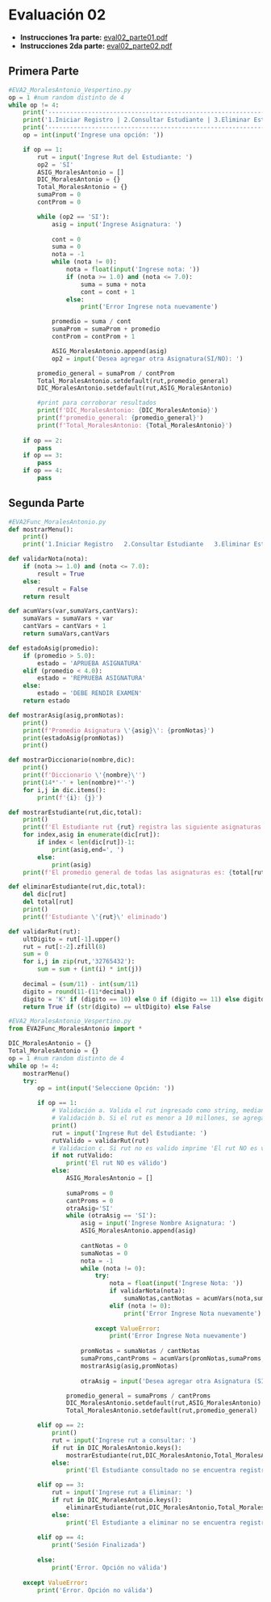 
# Evaluación 02
- **Instrucciones 1ra parte:** <a href="/ti3v11/docs/eval02_parte01.pdf" target="_blank" rel="noopener noreferrer" className={styles.link}>eval02_parte01.pdf</a>
- **Instrucciones 2da parte:** <a href="/ti3v11/docs/eval02_parte02.pdf" target="_blank" rel="noopener noreferrer" className={styles.link}>eval02_parte02.pdf</a>

## Primera Parte

```python
#EVA2_MoralesAntonio_Vespertino.py
op = 1 #num random distinto de 4
while op != 4:
    print('-----------------------------------------------------------------------------')
    print('1.Iniciar Registro | 2.Consultar Estudiante | 3.Eliminar Estudiante | 4.Salir')
    print('-----------------------------------------------------------------------------')
    op = int(input('Ingrese una opción: '))

    if op == 1:
        rut = input('Ingrese Rut del Estudiante: ')
        op2 = 'SI'
        ASIG_MoralesAntonio = []
        DIC_MoralesAntonio = {}
        Total_MoralesAntonio = {}
        sumaProm = 0
        contProm = 0

        while (op2 == 'SI'):
            asig = input('Ingrese Asignatura: ')
        
            cont = 0
            suma = 0
            nota = -1
            while (nota != 0):
                nota = float(input('Ingrese nota: '))
                if (nota >= 1.0) and (nota <= 7.0):
                    suma = suma + nota
                    cont = cont + 1
                else:
                    print('Error Ingrese nota nuevamente')

            promedio = suma / cont
            sumaProm = sumaProm + promedio
            contProm = contProm + 1

            ASIG_MoralesAntonio.append(asig)
            op2 = input('Desea agregar otra Asignatura(SI/NO): ')

        promedio_general = sumaProm / contProm
        Total_MoralesAntonio.setdefault(rut,promedio_general)
        DIC_MoralesAntonio.setdefault(rut,ASIG_MoralesAntonio)

        #print para corroborar resultados
        print(f'DIC_MoralesAntonio: {DIC_MoralesAntonio}')
        print(f'promedio_general: {promedio_general}')
        print(f'Total_MoralesAntonio: {Total_MoralesAntonio}')
        
    if op == 2:
        pass
    if op == 3:
        pass
    if op == 4:
        pass
```

## Segunda Parte 

```python
#EVA2Func_MoralesAntonio.py
def mostrarMenu():
    print()
    print('1.Iniciar Registro   2.Consultar Estudiante   3.Eliminar Estudiante   4.Salir')    

def validarNota(nota):
    if (nota >= 1.0) and (nota <= 7.0):
        result = True
    else:
        result = False
    return result

def acumVars(var,sumaVars,cantVars):
    sumaVars = sumaVars + var
    cantVars = cantVars + 1
    return sumaVars,cantVars

def estadoAsig(promedio):
    if (promedio > 5.0):
        estado = 'APRUEBA ASIGNATURA'
    elif (promedio < 4.0):
        estado = 'REPRUEBA ASIGNATURA'
    else:
        estado = 'DEBE RENDIR EXAMEN'
    return estado

def mostrarAsig(asig,promNotas):
    print()
    print(f'Promedio Asignatura \'{asig}\': {promNotas}')
    print(estadoAsig(promNotas)) 
    print()

def mostrarDiccionario(nombre,dic):
    print()
    print(f'Diccionario \'{nombre}\'')
    print(14*'-' + len(nombre)*'-')
    for i,j in dic.items():
        print(f'{i}: {j}')

def mostrarEstudiante(rut,dic,total):
    print()
    print(f'El Estudiante rut {rut} registra las siguiente asignaturas:',end=' ')
    for index,asig in enumerate(dic[rut]):
        if index < len(dic[rut])-1:
            print(asig,end=', ')
        else:
            print(asig)
    print(f'El promedio general de todas las asignaturas es: {total[rut]}')

def eliminarEstudiante(rut,dic,total):
    del dic[rut]
    del total[rut]
    print()
    print(f'Estudiante \'{rut}\' eliminado')

def validarRut(rut):   
    ultDigito = rut[-1].upper()
    rut = rut[:-2].zfill(8)
    sum = 0
    for i,j in zip(rut,'32765432'):
        sum = sum + (int(i) * int(j))
    
    decimal = (sum/11) - int(sum/11)
    digito = round(11-(11*decimal))
    digito = 'K' if (digito == 10) else 0 if (digito == 11) else digito
    return True if (str(digito) == ultDigito) else False
```

```python
#EVA2_MoralesAntonio_Vespertino.py
from EVA2Func_MoralesAntonio import *

DIC_MoralesAntonio = {}
Total_MoralesAntonio = {}
op = 1 #num random distinto de 4
while op != 4:    
    mostrarMenu()
    try:
        op = int(input('Seleccione Opción: '))

        if op == 1:
            # Validación a. Valida el rut ingresado como string, mediante funcion validarRut()
            # Validación b. Si el rut es menor a 10 millones, se agregan 0s hasta completar 8 digitos
            print()
            rut = input('Ingrese Rut del Estudiante: ')
            rutValido = validarRut(rut)
            # Validacion c. Si rut no es valido imprime 'El rut NO es válido'
            if not rutValido:
                print('El rut NO es válido')
            else:
                ASIG_MoralesAntonio = []
        
                sumaProms = 0
                cantProms = 0
                otraAsig='SI'
                while (otraAsig == 'SI'):
                    asig = input('Ingrese Nombre Asignatura: ')
                    ASIG_MoralesAntonio.append(asig)
        
                    cantNotas = 0
                    sumaNotas = 0
                    nota = -1
                    while (nota != 0):
                        try:
                            nota = float(input('Ingrese Nota: '))
                            if validarNota(nota):
                                sumaNotas,cantNotas = acumVars(nota,sumaNotas,cantNotas)
                            elif (nota != 0):
                                print('Error Ingrese Nota nuevamente')
                    
                        except ValueError:
                            print('Error Ingrese Nota nuevamente')
                
                    promNotas = sumaNotas / cantNotas
                    sumaProms,cantProms = acumVars(promNotas,sumaProms,cantProms)
                    mostrarAsig(asig,promNotas)
                
                    otraAsig = input('Desea agregar otra Asignatura (SI/NO): ').upper()

                promedio_general = sumaProms / cantProms
                DIC_MoralesAntonio.setdefault(rut,ASIG_MoralesAntonio)
                Total_MoralesAntonio.setdefault(rut,promedio_general)

        elif op == 2:
            print()
            rut = input('Ingrese rut a consultar: ')
            if rut in DIC_MoralesAntonio.keys():
                mostrarEstudiante(rut,DIC_MoralesAntonio,Total_MoralesAntonio)
            else:
                print('El Estudiante consultado no se encuentra registrado')

        elif op == 3:
            rut = input('Ingrese rut a Eliminar: ')
            if rut in DIC_MoralesAntonio.keys():
                eliminarEstudiante(rut,DIC_MoralesAntonio,Total_MoralesAntonio)
            else:
                print('El Estudiante a eliminar no se encuentra registrado')
        
        elif op == 4:
            print('Sesión Finalizada')
        
        else:
            print('Error. Opción no válida')
    
    except ValueError:
        print('Error. Opción no válida')
```


